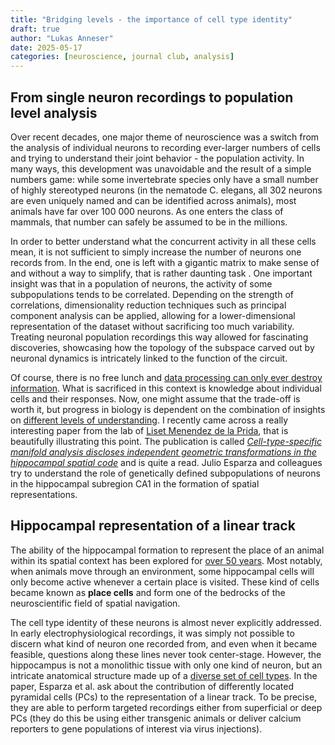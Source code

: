 ```yaml
---
title: "Bridging levels - the importance of cell type identity"
draft: true
author: "Lukas Anneser"
date: 2025-05-17
categories: [neuroscience, journal club, analysis]
---
```

 
## From single neuron recordings to population level analysis
Over recent decades, one major theme of neuroscience was a switch from the analysis of individual neurons to recording ever-larger numbers of cells and trying to understand their joint behavior - the population activity. In many ways, this development was unavoidable and the result of a simple numbers game: while some invertebrate species only have a small number of highly stereotyped neurons (in the nematode C. elegans, all 302 neurons are even uniquely named and can be identified across animals), most animals have far over 100 000 neurons. As one enters the class of mammals, that number can safely be assumed to be in the millions. 

In order to better understand what the concurrent activity in all these cells mean, it is not sufficient to simply increase the number of neurons one records from. In the end, one is left with a gigantic matrix to make sense of and without a way to simplify, that is rather daunting task . One important insight was that in a population of neurons, the activity of some subpopulations tends to be correlated. Depending on the strength of correlations, dimensionality reduction techniques such as principal component analysis can be applied, allowing for a lower-dimensional representation of the dataset without sacrificing too much variability. Treating neuronal population recordings this way allowed for fascinating discoveries, showcasing how the topology of the subspace carved out by neuronal dynamics is intricately linked to the function of the circuit. 

Of course, there is no free lunch and [data processing can only ever destroy information](https://en.wikipedia.org/wiki/Data_processing_inequality). What is sacrificed in this context is knowledge about individual cells and their responses. Now, one might assume that the trade-off is worth it, but progress in biology is dependent on the combination of insights on [different levels of understanding](https://global.oup.com/academic/product/explaining-the-brain-9780199299317?cc=de&lang=en&). I recently came across a really interesting paper from the lab of [Liset Menendez de la Prida](https://cajal.csic.es/en/neural-circuits/), that is beautifully illustrating this point. The publication is called [*Cell-type-specific manifold analysis discloses independent geometric transformations in the hippocampal spatial code*](https://doi.org/10.1016/j.neuron.2025.01.022) and is quite a read. Julio Esparza and colleagues try to understand the role of genetically defined subpopulations of neurons in the hippocampal subregion CA1 in the formation of spatial representations. 

## Hippocampal representation of a linear track 
The ability of the hippocampal formation to represent the place of an animal within its spatial context has been explored for [over 50 years](https://www.sciencedirect.com/science/article/abs/pii/0006899371903581). Most notably, when animals move through an environment, some hippocampal cells will only become active whenever a certain place is visited. These kind of cells became known as **place cells** and form one of the bedrocks of the neuroscientific field of spatial navigation. 

The cell type identity of these neurons is almost never explicitly addressed. In early electrophysiological recordings, it was simply not possible to discern what kind of neuron one recorded from, and even when it became feasible, questions along these lines never took center-stage. However, the hippocampus is not a monolithic tissue with only one kind of neuron, but an intricate anatomical structure made up of a [diverse set of cell types](https://www.science.org/doi/full/10.1126/science.aaa1934). In the paper, Esparza et al. ask about the contribution of differently located pyramidal cells (PCs) to the representation of a linear track. To be precise, they are able to perform targeted recordings either from superficial or deep PCs (they do this be using either transgenic animals or deliver calcium reporters to gene populations of interest via virus injections). 

